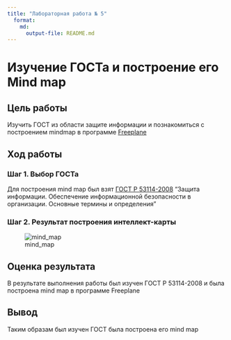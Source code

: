 ---
title: "Лабораторная работа № 5"
  format:
    md:
      output-file: README.md
---

# Изучение ГОСТа и построение его Mind map

## Цель работы

Изучить ГОСТ из области защите информации и познакомиться с построением mindmap в программе
[Freeplane](https://docs.freeplane.org/)

## Ход работы

### Шаг 1. Выбор ГОСТа

Для построения mind map был взят [ГОСТ Р 53114-2008](https://docs.cntd.ru/document/1200075565)
"Защита информации. Обеспечение информационной безопасности в организации. Основные термины и определения"

### Шаг 2. Результат построения интеллект-карты

![mind_map](mind_map.png)

## Оценка результата

В результате выполнения работы был изучен ГОСТ Р 53114-2008 и была построена mind map в программе Freeplane

## Вывод

Таким образам был изучен ГОСТ была построена его mind map
